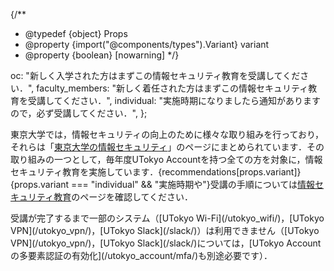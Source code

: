 
{/**
  * @typedef {object} Props
  * @property {import("@components/types").Variant} variant
  * @property {boolean} [nowarning]
  */}

  oc: "新しく入学された方はまずこの情報セキュリティ教育を受講してください．",
  faculty_members: "新しく着任された方はまずこの情報セキュリティ教育を受講してください．",
  individual: "実施時期になりましたら通知がありますので，必ず受講してください．",
};

東京大学では，情報セキュリティの向上のために様々な取り組みを行っており，それらは「[東京大学の情報セキュリティ](https://univtokyo.sharepoint.com/sites/Security)」のページにまとめられています．その取り組みの一つとして，毎年度UTokyo Accountを持つ全ての方を対象に，情報セキュリティ教育を実施しています．{recommendations[props.variant]}{props.variant === "individual" && "実施時期や"}受講の手順については[情報セキュリティ教育](https://univtokyo.sharepoint.com/sites/Security/SitePages/Information_Security_Education.aspx)のページを確認してください．

<If cond={!props.nowarning}>
  受講が完了するまで一部のシステム（[UTokyo Wi-Fi](/utokyo_wifi/)，[UTokyo VPN](/utokyo_vpn/)，[UTokyo Slack](/slack/)）は利用できません（[UTokyo VPN](/utokyo_vpn/)，[UTokyo Slack](/slack/)については，[UTokyo Accountの多要素認証の有効化](/utokyo_account/mfa/)も別途必要です）．
</If>
